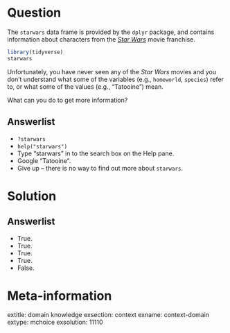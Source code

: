 Question
========

The `starwars` data frame is provided by the `dplyr` package, and contains information about characters from the [*Star Wars*](https://en.wikipedia.org/wiki/Star_Wars) movie franchise.  

```r
library(tidyverse)
starwars
```

Unfortunately, you have never seen any of the *Star Wars* movies and you don't understand what some of the variables (e.g., `homeworld`, `species`) refer to, or what some of the values (e.g., "Tatooine") mean. 

What can you do to get more information? 

Answerlist
----------
* `?starwars`
* `help("starwars")`
* Type "starwars" in to the search box on the Help pane.
* Google "Tatooine". 
* Give up -- there is no way to find out more about `starwars`. 


Solution
========

Answerlist
----------
* True.
* True.
* True. 
* True.
* False.

Meta-information
================
extitle: domain knowledge
exsection: context
exname: context-domain
extype: mchoice
exsolution: 11110
